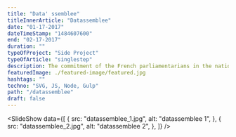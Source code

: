 ```yaml
---
title: "Data' ssemblee"
titleInnerArticle: "Datassemblee"
date: "01-17-2017"
dateTimeStamp: "1484607600"
end: "02-17-2017"
duration: ""
typeOfProject: "Side Project"
typeOfArticle: "singlestep"
description: The commitment of the French parliamentarians in the national assembly has historically been a burning debate.<br><br>As this topic is regularly discussed in the media, I initiated and created this interactive datavisualization with the talented designer <a href="https://geoffreydorne.com/" target="_blank">Geoffrey Dorne</a>, <a href="http://datassemblee.fr/" target="_blank">Datassemblee.fr</a>.<br><br><b>Roles</b><span>:</span><br><br>I have been involved in all the technical aspects of this project. From parsing of the open-source data with a Node.js script to coding the actual front-end of the dataviz.
featuredImage: ./featured-image/featured.jpg
hashtags: ""
techno: "SVG, JS, Node, Gulp"
path: "/datassemblee"
draft: false
---
```



<SlideShow data={[
	{
		src: "datassemblee_1.jpg",
		alt: "datassemblee 1",
	},
	{
		src: "datassemblee_2.jpg",
		alt: "datassemblee 2",
	},
]} />
